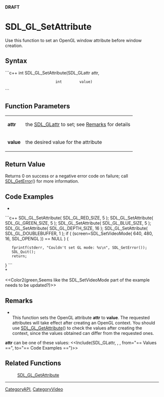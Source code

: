 <!-- pragma section-numbers off -->
<!-- pragma disable-camelcase -->
'''DRAFT'''

= SDL_GL_SetAttribute =
Use this function to set an OpenGL window attribute before window creation.


== Syntax ==
```c++
int SDL_GL_SetAttribute(SDL_GLattr attr,
                        int        value)
```

== Function Parameters ==
{|
|'''attr'''
|the [[SDL_GLattr]] to set; see [[#Remarks|Remarks]] for details
|-
|'''value'''
|the desired value for the attribute
|}

== Return Value ==
Returns 0 on success or a negative error code on failure; call [[SDL_GetError]]() for more information.

== Code Examples ==
*<br/>
```c++
SDL_GL_SetAttribute( SDL_GL_RED_SIZE, 5 );
SDL_GL_SetAttribute( SDL_GL_GREEN_SIZE, 5 );
SDL_GL_SetAttribute( SDL_GL_BLUE_SIZE, 5 );
SDL_GL_SetAttribute( SDL_GL_DEPTH_SIZE, 16 );
SDL_GL_SetAttribute( SDL_GL_DOUBLEBUFFER, 1 );
if ( (screen=SDL_SetVideoMode( 640, 480, 16, SDL_OPENGL )) == NULL ) {
    fprintf(stderr, "Couldn't set GL mode: %s\n", SDL_GetError());
    SDL_Quit();
    return;
}
```
<br/>*

<<Color2(green,Seems like the SDL_SetVideoMode part of the example needs to be updated?)>>

== Remarks ==
*<br/>This function sets the OpenGL attribute '''attr''' to '''value'''. The requested attributes will take effect after creating an OpenGL context. You should use [[SDL_GL_GetAttribute]]() to check the values after creating the context, since the values obtained can differ from the requested ones.

'''attr''' can be one of these values:
<<Include(SDL_GLattr, , , from="== Values ==", to="== Code Examples ==")>>

== Related Functions ==
:[[SDL_GL_GetAttribute]]

----
[[CategoryAPI]], [[CategoryVideo]]
